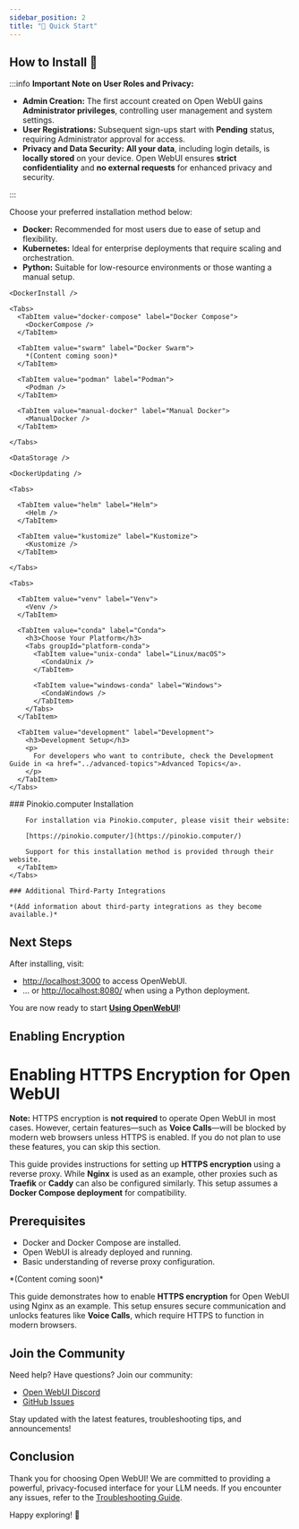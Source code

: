 ```yaml
---
sidebar_position: 2
title: "🚀 Quick Start"
---
```




<TopBanners />

## How to Install 🚀

:::info **Important Note on User Roles and Privacy:**

- **Admin Creation:** The first account created on Open WebUI gains **Administrator privileges**, controlling user management and system settings.
- **User Registrations:** Subsequent sign-ups start with **Pending** status, requiring Administrator approval for access.
- **Privacy and Data Security:** **All your data**, including login details, is **locally stored** on your device. Open WebUI ensures **strict confidentiality** and **no external requests** for enhanced privacy and security.

:::

Choose your preferred installation method below:

- **Docker:** Recommended for most users due to ease of setup and flexibility.
- **Kubernetes:** Ideal for enterprise deployments that require scaling and orchestration.
- **Python:** Suitable for low-resource environments or those wanting a manual setup.

<Tabs>
  <TabItem value="docker" label="Docker">

    <DockerInstall />

    <Tabs>
      <TabItem value="docker-compose" label="Docker Compose">
        <DockerCompose />
      </TabItem>

      <TabItem value="swarm" label="Docker Swarm">
        *(Content coming soon)*
      </TabItem>

      <TabItem value="podman" label="Podman">
        <Podman />
      </TabItem>

      <TabItem value="manual-docker" label="Manual Docker">
        <ManualDocker />
      </TabItem>

    </Tabs>

    <DataStorage />

    <DockerUpdating />

  </TabItem>

  <TabItem value="kubernetes" label="Kubernetes">

    <Tabs>

      <TabItem value="helm" label="Helm">
        <Helm />
      </TabItem>

      <TabItem value="kustomize" label="Kustomize">
        <Kustomize />
      </TabItem>

    </Tabs>

  </TabItem>

  <TabItem value="python" label="Python">

    <Tabs>

      <TabItem value="venv" label="Venv">
        <Venv />
      </TabItem>

      <TabItem value="conda" label="Conda">
        <h3>Choose Your Platform</h3>
        <Tabs groupId="platform-conda">
          <TabItem value="unix-conda" label="Linux/macOS">
            <CondaUnix />
          </TabItem>

          <TabItem value="windows-conda" label="Windows">
            <CondaWindows />
          </TabItem>
        </Tabs>
      </TabItem>

      <TabItem value="development" label="Development">
        <h3>Development Setup</h3>
        <p>
          For developers who want to contribute, check the Development Guide in <a href="../advanced-topics">Advanced Topics</a>.
        </p>
      </TabItem>
    </Tabs>
  </TabItem>

  <TabItem value="third-party" label="Third Party">
    <Tabs>
      <TabItem value="pinokio-computer" label="Pinokio.computer">
        ### Pinokio.computer Installation

        For installation via Pinokio.computer, please visit their website:

        [https://pinokio.computer/](https://pinokio.computer/)

        Support for this installation method is provided through their website.
      </TabItem>
    </Tabs>

    ### Additional Third-Party Integrations

    *(Add information about third-party integrations as they become available.)*
  </TabItem>
</Tabs>

## Next Steps

After installing, visit:

- [http://localhost:3000](http://localhost:3000) to access OpenWebUI.
- ... or [http://localhost:8080/](http://localhost:8080/) when using a Python deployment.

You are now ready to start **[Using OpenWebUI](../using-openwebui/index.mdx)**!

## Enabling Encryption

# Enabling HTTPS Encryption for Open WebUI

**Note:** HTTPS encryption is **not required** to operate Open WebUI in most cases. However, certain features—such as **Voice Calls**—will be blocked by modern web browsers unless HTTPS is enabled. If you do not plan to use these features, you can skip this section.

This guide provides instructions for setting up **HTTPS encryption** using a reverse proxy. While **Nginx** is used as an example, other proxies such as **Traefik** or **Caddy** can also be configured similarly. This setup assumes a **Docker Compose deployment** for compatibility.

## Prerequisites

- Docker and Docker Compose are installed.
- Open WebUI is already deployed and running.
- Basic understanding of reverse proxy configuration.

<Tabs>

  <TabItem value="HttpsNginx" label="Nginx">
    <HttpsNginx />
  </TabItem>

  <TabItem value="HttpsCloudflare" label="Cloudflare">
    *(Content coming soon)*
  </TabItem>

</Tabs>

This guide demonstrates how to enable **HTTPS encryption** for Open WebUI using Nginx as an example. This setup ensures secure communication and unlocks features like **Voice Calls**, which require HTTPS to function in modern browsers.

## Join the Community

Need help? Have questions? Join our community:

- [Open WebUI Discord](https://discord.gg/5rJgQTnV4s)
- [GitHub Issues](https://github.com/open-webui/open-webui/issues)

Stay updated with the latest features, troubleshooting tips, and announcements!

## Conclusion

Thank you for choosing Open WebUI! We are committed to providing a powerful, privacy-focused interface for your LLM needs. If you encounter any issues, refer to the [Troubleshooting Guide](../../troubleshooting/index.mdx).

Happy exploring! 🎉

